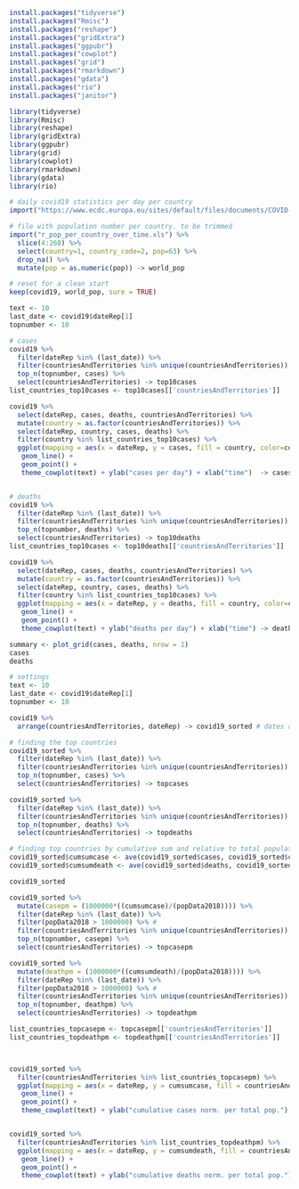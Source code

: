 

```r
install.packages("tidyverse")
install.packages("Rmisc")
install.packages("reshape")
install.packages("gridExtra")
install.packages("ggpubr")
install.packages("cowplot")
install.packages("grid")
install.packages("rmarkdown")
install.packages("gdata")
install.packages("rio")
install.packages("janitor")
```

```r
library(tidyverse)
library(Rmisc)
library(reshape)
library(gridExtra)
library(ggpubr)
library(grid)
library(cowplot)
library(rmarkdown)
library(gdata)
library(rio)
```


```r
# daily covid19 statistics per day per country
import("https://www.ecdc.europa.eu/sites/default/files/documents/COVID-19-geographic-disbtribution-worldwide.xlsx") -> covid19

# file with population number per country. to be trimmed
import("r_pop_per_country_over_time.xls") %>%
  slice(4:268) %>%
  select(country=1, country_code=2, pop=63) %>%
  drop_na() %>%
  mutate(pop = as.numeric(pop)) -> world_pop

# reset for a clean start
keep(covid19, world_pop, sure = TRUE)
```


```r
text <- 10
last_date <- covid19$dateRep[1]
topnumber <- 10

# cases
covid19 %>%
  filter(dateRep %in% (last_date)) %>%
  filter(countriesAndTerritories %in% unique(countriesAndTerritories)) %>%
  top_n(topnumber, cases) %>%
  select(countriesAndTerritories) -> top10cases
list_countries_top10cases <- top10cases[['countriesAndTerritories']]

covid19 %>%
  select(dateRep, cases, deaths, countriesAndTerritories) %>%
  mutate(country = as.factor(countriesAndTerritories)) %>%
  select(dateRep, country, cases, deaths) %>%
  filter(country %in% list_countries_top10cases) %>%
  ggplot(mapping = aes(x = dateRep, y = cases, fill = country, color=country)) +
   geom_line() +
   geom_point() +
   theme_cowplot(text) + ylab("cases per day") + xlab("time")  -> cases


# deaths
covid19 %>%
  filter(dateRep %in% (last_date)) %>%
  filter(countriesAndTerritories %in% unique(countriesAndTerritories)) %>%
  top_n(topnumber, deaths) %>%
  select(countriesAndTerritories) -> top10deaths
list_countries_top10cases <- top10deaths[['countriesAndTerritories']]

covid19 %>%
  select(dateRep, cases, deaths, countriesAndTerritories) %>%
  mutate(country = as.factor(countriesAndTerritories)) %>%
  select(dateRep, country, cases, deaths) %>%
  filter(country %in% list_countries_top10cases) %>%
  ggplot(mapping = aes(x = dateRep, y = deaths, fill = country, color=country)) +
   geom_line() +
   geom_point() +
   theme_cowplot(text) + ylab("deaths per day") + xlab("time") -> deaths

summary <- plot_grid(cases, deaths, nrow = 1)
cases
deaths
```


```r

# settings
text <- 10
last_date <- covid19$dateRep[1]
topnumber <- 10

covid19 %>%
  arrange(countriesAndTerritories, dateRep) -> covid19_sorted # dates are reorder and ready for cumsum

# finding the top countries
covid19_sorted %>%
  filter(dateRep %in% (last_date)) %>%
  filter(countriesAndTerritories %in% unique(countriesAndTerritories)) %>%
  top_n(topnumber, cases) %>%
  select(countriesAndTerritories) -> topcases

covid19_sorted %>%
  filter(dateRep %in% (last_date)) %>%
  filter(countriesAndTerritories %in% unique(countriesAndTerritories)) %>%
  top_n(topnumber, deaths) %>%
  select(countriesAndTerritories) -> topdeaths

# finding top countries by cumulative sum and relative to total population
covid19_sorted$cumsumcase <- ave(covid19_sorted$cases, covid19_sorted$countriesAndTerritories, FUN=cumsum)
covid19_sorted$cumsumdeath <- ave(covid19_sorted$deaths, covid19_sorted$countriesAndTerritories, FUN=cumsum)

covid19_sorted

covid19_sorted %>%
  mutate(casepm = (1000000*((cumsumcase)/(popData2018)))) %>%
  filter(dateRep %in% (last_date)) %>%
  filter(popData2018 > 1000000) %>% #
  filter(countriesAndTerritories %in% unique(countriesAndTerritories)) %>%
  top_n(topnumber, casepm) %>%
  select(countriesAndTerritories) -> topcasepm

covid19_sorted %>%
  mutate(deathpm = (1000000*((cumsumdeath)/(popData2018)))) %>%
  filter(dateRep %in% (last_date)) %>%
  filter(popData2018 > 1000000) %>% #
  filter(countriesAndTerritories %in% unique(countriesAndTerritories)) %>%
  top_n(topnumber, deathpm) %>%
  select(countriesAndTerritories) -> topdeathpm

list_countries_topcasepm <- topcasepm[['countriesAndTerritories']]
list_countries_topdeathpm <- topdeathpm[['countriesAndTerritories']]



covid19_sorted %>%
  filter(countriesAndTerritories %in% list_countries_topcasepm) %>%
  ggplot(mapping = aes(x = dateRep, y = cumsumcase, fill = countriesAndTerritories, color=countriesAndTerritories)) +
   geom_line() +
   geom_point() +
   theme_cowplot(text) + ylab("cumulative cases norm. per total pop.") + xlab("time")


covid19_sorted %>%
  filter(countriesAndTerritories %in% list_countries_topdeathpm) %>%
  ggplot(mapping = aes(x = dateRep, y = cumsumdeath, fill = countriesAndTerritories, color=countriesAndTerritories)) +
   geom_line() +
   geom_point() +
   theme_cowplot(text) + ylab("cumulative deaths norm. per total pop.") + xlab("time")

```
